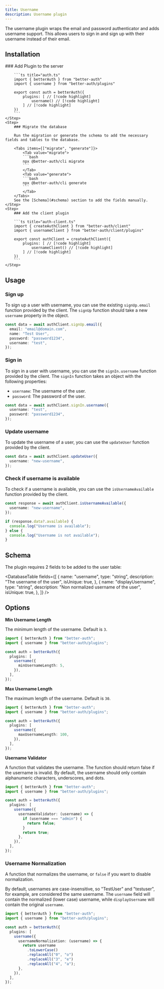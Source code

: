```yaml
---
title: Username
description: Username plugin
---
```


The username plugin wraps the email and password authenticator and adds username support. This allows users to sign in and sign up with their username instead of their email.

## Installation

<Steps>
    <Step>
        ### Add Plugin to the server

        ```ts title="auth.ts"
        import { betterAuth } from "better-auth"
        import { username } from "better-auth/plugins"

        export const auth = betterAuth({
            plugins: [ // [!code highlight]
                username() // [!code highlight]
            ] // [!code highlight]
        })
        ```
    </Step>
    <Step>
        ### Migrate the database

        Run the migration or generate the schema to add the necessary fields and tables to the database.

        <Tabs items={["migrate", "generate"]}>
            <Tab value="migrate">
            ```bash
            npx @better-auth/cli migrate
            ```
            </Tab>
            <Tab value="generate">
            ```bash
            npx @better-auth/cli generate
            ```
            </Tab>
        </Tabs>
        See the [Schema](#schema) section to add the fields manually.
    </Step>
    <Step>
        ### Add the client plugin

        ```ts title="auth-client.ts"
        import { createAuthClient } from "better-auth/client"
        import { usernameClient } from "better-auth/client/plugins"

        export const authClient = createAuthClient({
            plugins: [ // [!code highlight]
                usernameClient() // [!code highlight]
            ] // [!code highlight]
        })
        ```
    </Step>

</Steps>

## Usage

### Sign up

To sign up a user with username, you can use the existing `signUp.email` function provided by the client. The `signUp` function should take a new `username` property in the object.

```ts title="auth-client.ts"
const data = await authClient.signUp.email({
  email: "email@domain.com",
  name: "Test User",
  password: "password1234",
  username: "test",
});
```

### Sign in

To sign in a user with username, you can use the `signIn.username` function provided by the client. The `signIn` function takes an object with the following properties:

- `username`: The username of the user.
- `password`: The password of the user.

```ts title="auth-client.ts"
const data = await authClient.signIn.username({
  username: "test",
  password: "password1234",
});
```

### Update username

To update the username of a user, you can use the `updateUser` function provided by the client.

```ts title="auth-client.ts"
const data = await authClient.updateUser({
  username: "new-username",
});
```

### Check if username is available

To check if a username is available, you can use the `isUsernameAvailable` function provided by the client.

```ts title="auth-client.ts"
const response = await authClient.isUsernameAvailable({
  username: "new-username",
});

if (response.data?.available) {
  console.log("Username is available");
} else {
  console.log("Username is not available");
}
```

## Schema

The plugin requires 2 fields to be added to the user table:

<DatabaseTable
  fields={[
    {
      name: "username",
      type: "string",
      description: "The username of the user",
      isUnique: true,
    },
    {
      name: "displayUsername",
      type: "string",
      description: "Non normalized username of the user",
      isUnique: true,
    },
  ]}
/>

## Options

**Min Username Length**

The minimum length of the username. Default is `3`.

```ts title="auth.ts"
import { betterAuth } from "better-auth";
import { username } from "better-auth/plugins";

const auth = betterAuth({
  plugins: [
    username({
      minUsernameLength: 5,
    }),
  ],
});
```

**Max Username Length**

The maximum length of the username. Default is `30`.

```ts title="auth.ts"
import { betterAuth } from "better-auth";
import { username } from "better-auth/plugins";

const auth = betterAuth({
  plugins: [
    username({
      maxUsernameLength: 100,
    }),
  ],
});
```

**Username Validator**

A function that validates the username. The function should return false if the username is invalid. By default, the username should only contain alphanumeric characters, underscores, and dots.

```ts title="auth.ts"
import { betterAuth } from "better-auth";
import { username } from "better-auth/plugins";

const auth = betterAuth({
  plugins: [
    username({
      usernameValidator: (username) => {
        if (username === "admin") {
          return false;
        }
        return true;
      },
    }),
  ],
});
```

### Username Normalization

A function that normalizes the username, or `false` if you want to disable normalization.

By default, usernames are case-insensitive, so "TestUser" and "testuser", for example, are considered the same username. The `username` field will contain the normalized (lower case) username, while `displayUsername` will contain the original `username`.

```ts title="auth.ts"
import { betterAuth } from "better-auth";
import { username } from "better-auth/plugins";

const auth = betterAuth({
  plugins: [
    username({
      usernameNormalization: (username) => {
        return username
          .toLowerCase()
          .replaceAll("0", "o")
          .replaceAll("3", "e")
          .replaceAll("4", "a");
      },
    }),
  ],
});
```
